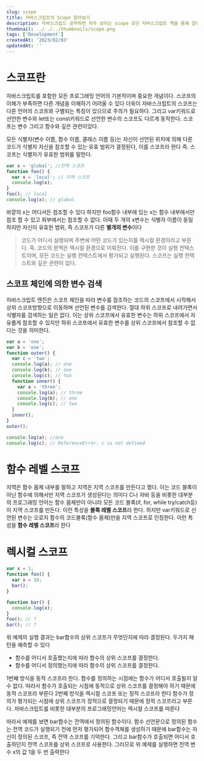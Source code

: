 ```yaml
---
slug: scope
title: 자바스크립트의 Scope 알아보기
description: 자바스크립드 공부하면 자주 보이는 scope 모던 자바스크립트 책을 통해 알려드립니다
thumbnail: ../../../thumbnails/scope.png
tags: ['Development']
createdAt: '2023/02/03'
updatedAt: ''
---
```


# 스코프란

자바스크립트를 포함한 모든 프로그래밍 언어의 기본적이며 중요한 개념이다. 스코프의 이해가 부족하면 다른 개념을 이해하기 어려울 수 있다 더욱이 자바스크립트의 스코프는 다른 언어의 스코프와 구별되는 특징이 있으므로 주의가 필요하다. 그리고 var키워드로 선언한 변수와 let또는 const키워드로 선언한 변수의 스코프도 다르게 동작한다. 스코프는 변수 그리고 함수와 깊은 관련이있다.

모든 식별자(변수 이름, 함수 이름, 클래스 이름 등)는 자신이 선언된 위치에 의해 다른 코드가 식별자 자신을 참조할 수 있는 유효 범위가 결정된다, 이를 스코프라 한다 즉. 스코프는 식별자가 유효한 범위를 말한다.

```js
var x = 'global'; //전역 스코프
function foo() {
  var x = 'local'; // 지역 스코프
  console.log(x);
}
foo(); // local
console.log(x); // global
```

바깥의 x는 어디서든 참조할 수 있다 하지만 foo함수 내부에 있는 x는 함수 내부에서만 참조 할 수 있고 외부에서는 참조할 수 없다.
이때 두 개의 x변수는 식별자 이름이 동일하지만 자신이 유효한 범위, 즉 스코프가 다른 **별개의 변수**이다

> 코드가 어디서 실행되며 주변에 어떤 코드가 있는지를 렉시컬 환경이라고 부른다. 즉. 코드의 문맥은 렉시컬 환경으로 이뤄진다. 이를 구현한 것이 실행 컨텍스트이며, 모든 코드는 실행 컨텍스트에서 평가되고 실행된다. 스코프는 실행 컨텍스트와 깊은 관련이 있다.

## 스코프 체인에 의한 변수 검색

자바스크립트 엔진은 스코프 체인을 따라 변수를 참조하는 코드의 스코프에서 시작해서 상위 스코프방향으로 이동하며 선언된 변수를 검색한다. 절대 하위 스코프로 내려가면서 식별자를 검색하는 일은 없다.
이는 상위 스코프에서 유효한 변수는 하위 스코프에서 자유롭게 참조할 수 있지만 하위 스코프에서 유효한 변수를 상위 스코프에서 참조할 수 없다는 것을 의미한다.

```js
var a = 'one';
var b = 'one';
function outer() {
  var c = 'two';
  console.log(a); // one
  console.log(b); // one
  console.log(c); // two
  function inner() {
    var a = 'three';
    console.log(a); // three
    console.log(b); // one
    console.log(c); // two
  }
  inner();
}
outer();

console.log(a); //one
console.log(c); // ReferenceError: c is not defined
```

# 함수 레벨 스코프

지역은 함수 몸체 내부를 말하고 지역은 지역 스코프를 만든다고 했다. 이는 코드 블록이 아닌 함수에 의해서만 지역 스코프가 생성된다는 의미다
C나 자바 등을 비롯한 대부분의 프로그래밍 언어는 함수 몸체만이 아니라 모든 코드 블록(if, for, while try/catch등)이 지역 스코프를 만든다.
이런 특성을 **블록 레벨 스코프**라 한다. 하지만 var키워드로 선언된 변수는 오로지 함수의 코드블록(함수 몸체)만을 지역 스코프로 인정한다. 이런 특성을 **함수 레벨 스코프**라 한다

# 렉시컬 스코프

```js
var x = 1;
function foo() {
  var x = 10;
  bar();
}

function bar() {
  console.log(x);
}
foo(); // ?
bar(); // ?
```

위 예제의 실행 결과는 bar함수의 상위 스코프가 무엇인지에 따라 결정된다. 두가지 패턴을 예측할 수 있다

- 함수를 어디서 호출했는지에 따라 함수의 상위 스코프를 결정한다.
- 함수를 어디서 정의했는지에 따라 함수의 상위 스코프를 결정한다.

1번쨰 방식을 동적 스코프라 한다. 함수를 정의하는 시점에는 함수가 어디서 호출될지 알 수 없다. 따라서 함수가 호출되는 시점에 동적으로 상위 스코프를 결정해야 하기 때문에 동적 스코프라 부른다
2번째 방식을 렉시컬 스코프 또는 정적 스코프라 한다 함수가 정의가 평가되는 시점에 상위 스코프가 정적으로 결정되기 때문에 정적 스코프라고 부른다. 자바스크립트를 비롯한 대부분의 프로그래밍언어는 렉시컬 스코프를 따른다

따라서 예제를 보면 bar함수는 전역에서 정의된 함수이다. 함수 선언문으로 정의된 함수는 전역 코드가 실행되기 전에 먼저 평가되어 함수객체를 생성하기 때문에 bar함수는 자신이 정의된 스코프, 즉 전역 스코프를 기억한다. 그리고 bar함수가 호출되면 어디서 호출하던지 전역 스코프를 상위 스코프로 사용한다.
그러므로 위 예제를 실행하면 전역 변수 x의 값 1을 두 번 출력한다
